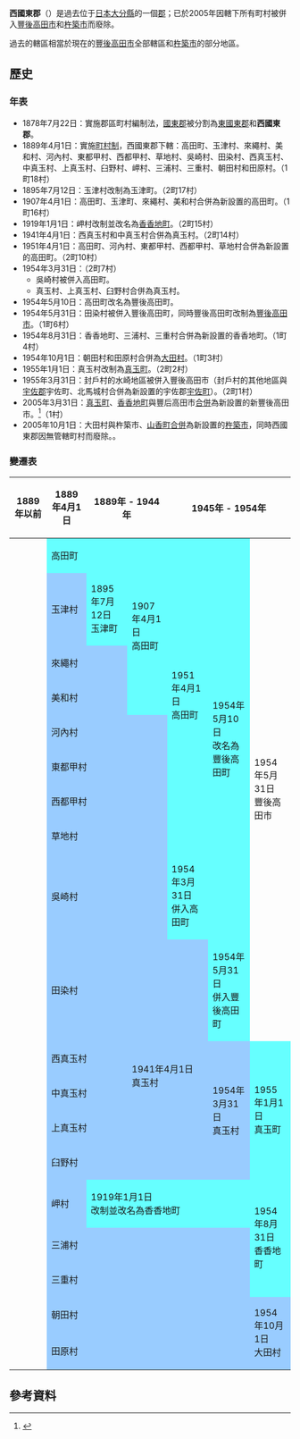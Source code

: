 {{日本郡 (廢除)|
| 郡 = 西國東郡
| 日文原名 = 西国東郡
| 平假名 = にしくにさきぐん
| 羅馬字拼音 = Nishikunisaki-gun
| 地圖=
| 廢除時間 = 2005年10月1日
| 廢除理由 = 無管轄町村
| 廢除時處置 = '''西國東郡''' → [[佐伯市|佐伯市]]
| 現在郡 = 
| 都道府縣 = 大分縣
| 編號 = 
| 町 = 
| 村 = 1
| 經度 = 
| 緯度 = 
| 註記 = 
|}}
'''西國東郡'''（{{jpn|j=西国東郡|kyu=西國東郡|hg=にしくにさきぐん|rm=Nishikunisaki gun|f=y}}）是過去位于[[日本|日本]][[大分縣|大分縣]]的一個[[郡|郡]]；已於2005年因轄下所有町村被併入[[豐後高田市|豐後高田市]]和[[杵築市|杵築市]]而廢除。

過去的轄區相當於現在的[[豐後高田市|豐後高田市]]全部轄區和[[杵築市|杵築市]]的部分地區。

== 歷史 ==
===年表===
* 1878年7月22日：實施郡區町村編制法，[[國東郡|國東郡]]被分割為[[東國東郡|東國東郡]]和'''西國東郡'''。
* 1889年4月1日：實施[[町村制|町村制]]，西國東郡下轄：高田町、玉津村、來繩村、美和村、河內村、東都甲村、西都甲村、草地村、吳崎村、田染村、西真玉村、中真玉村、上真玉村、臼野村、岬村、三浦村、三重村、朝田村和田原村。（1町18村）
* 1895年7月12日：玉津村改制為玉津町。（2町17村）
* 1907年4月1日：高田町、玉津町、來繩村、美和村合併為新設置的高田町。（1町16村）
* 1919年1月1日：岬村改制並改名為[[香香地町|香香地町]]。（2町15村）
* 1941年4月1日：西真玉村和中真玉村合併為真玉村。（2町14村）
* 1951年4月1日：高田町、河內村、東都甲村、西都甲村、草地村合併為新設置的高田町。（2町10村）
* 1954年3月31日：（2町7村）
** 吳崎村被併入高田町。
** 真玉村、上真玉村、臼野村合併為真玉村。
* 1954年5月10日：高田町改名為豐後高田町。
* 1954年5月31日：田染村被併入豐後高田町，同時豐後高田町改制為[[豐後高田市|豐後高田市]]。（1町6村）
* 1954年8月31日：香香地町、三浦村、三重村合併為新設置的香香地町。（1町4村）
* 1954年10月1日：朝田村和田原村合併為[[大田村|大田村]]。（1町3村）
* 1955年1月1日：真玉村改制為[[真玉町|真玉町]]。（2町2村）
* 1955年3月31日：封戶村的水崎地區被併入豐後高田市（封戶村的其他地區與[[宇佐郡|宇佐郡]]宇佐町、北馬城村合併為新設置的宇佐郡[[宇佐町|宇佐町]]）。（2町1村）
* 2005年3月31日：[[真玉町|真玉町]]、[[香香地町|香香地町]]與豐后高田市[[市町村合併|合併]]為新設置的新豐後高田市。<ref name=brief>{{Cite web| publisher=豐後高田市| title=豐後高田市的介紹| url=http://www.city.bungotakada.oita.jp/gaiyou/syoukai.jsp| accessdate=2008年11月29日| language=ja| deadurl=yes| archiveurl=https://web.archive.org/web/20081207102501/http://www.city.bungotakada.oita.jp/gaiyou/syoukai.jsp| archivedate=2008年12月7日}}</ref>（1村）
* 2005年10月1日：大田村與杵築市、[[山香町|山香町]][[市町村合併|合併]]為新設置的[[杵築市|杵築市]]，同時西國東郡因無管轄町村而廢除。。

===變遷表===
{| class="wikitable" style="font-size:x-small"
! 1889年以前
! 1889年4月1日
! colspan=2 | 1889年 - 1944年
! colspan=3 | 1945年 - 1954年
! 1955年 - 1988年
! 1988年 - 現在
! 現在
|-
|
| colspan=2 style="background-color:#6ff;" | 高田町
| rowspan=4 style="background-color:#6ff;" | 1907年4月1日<br>高田町
| rowspan=8 style="background-color:#6ff;" | 1951年4月1日<br>高田町
| rowspan=9 style="background-color:#6ff;" | 1954年5月10日<br>改名為豐後高田町
| rowspan=10 colspan=2 | 1954年5月31日<br>豐後高田市
| rowspan=17 colspan=2 | 2005年3月31日<br>豐後高田市
|-
|
| style="background-color:#9cf;" | 玉津村
| style="background-color:#6ff;" | 1895年7月12日<br>玉津町
|-
|
| colspan=2 style="background-color:#9cf;" | 來繩村
|-
|
| colspan=2 style="background-color:#9cf;" | 美和村
|-
|
| colspan=3 style="background-color:#9cf;" | 河內村
|-
|
| colspan=3 style="background-color:#9cf;" | 東都甲村
|-
|
| colspan=3 style="background-color:#9cf;" | 西都甲村
|-
|
| colspan=3 style="background-color:#9cf;" | 草地村
|-
|
| colspan=3 style="background-color:#9cf;" | 吳崎村
| style="background-color:#6ff;" | 1954年3月31日<br>併入高田町
|-
|
| colspan=4 style="background-color:#9cf;" | 田染村
| style="background-color:#6ff;" | 1954年5月31日<br>併入豐後高田町
|-
|
| colspan=2 style="background-color:#9cf;" | 西真玉村
| rowspan=2 colspan=2 style="background-color:#9cf;" |  1941年4月1日<br>真玉村
| rowspan=4 style="background-color:#9cf;" |  1954年3月31日<br>真玉村
| rowspan=4 colspan=2 style="background-color:#6ff;" |  1955年1月1日<br>真玉町
|-
|
| colspan=2 style="background-color:#9cf;" | 中真玉村
|-
|
| colspan=4 style="background-color:#9cf;" | 上真玉村
|-
|
| colspan=4 style="background-color:#9cf;" | 臼野村
|-
|
| style="background-color:#9cf;" | 岬村
| colspan=4 style="background-color:#6ff;" | 1919年1月1日<br>改制並改名為香香地町
| rowspan=3 colspan=2 style="background-color:#6ff;" | 1954年8月31日<br>香香地町
|-
|
| colspan=5 style="background-color:#9cf;" | 三浦村
|-
|
| colspan=5 style="background-color:#9cf;" | 三重村
|-
|
| colspan=5 style="background-color:#9cf;" | 朝田村
| rowspan=2 colspan=2 style="background-color:#9cf;" | 1954年10月1日<br>大田村
| rowspan=2 colspan=2 | 2005年10月1日<br>合併為杵築市
|-
|
| colspan=5 style="background-color:#9cf;" | 田原村
|}

==參考資料==
<div class="references-small">
<references />
</div>

{{大分縣}}